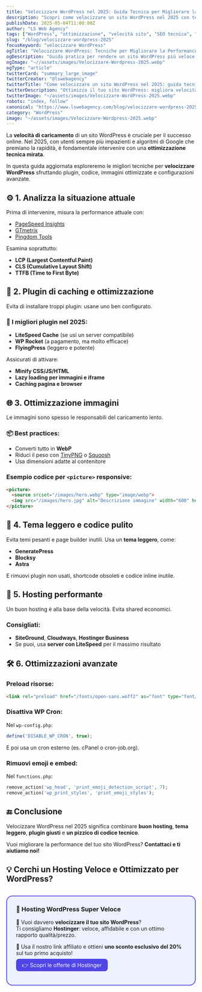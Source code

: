 ```yaml
---
title: "Velocizzare WordPress nel 2025: Guida Tecnica per Migliorare la Performance del Sito"
description: "Scopri come velocizzare un sito WordPress nel 2025 con tecniche avanzate, ottimizzazione PageSpeed, caching, immagini WebP e best practices SEO."
publishDate: 2025-05-04T11:00:00Z
author: "LS Web Agency"
tags: ["WordPress", "ottimizzazione", "velocità sito", "SEO tecnica", "PageSpeed"]
slug: "/blog/velocizzare-wordpress-2025"
focusKeyword: "velocizzare WordPress"
ogTitle: "Velocizzare WordPress: Tecniche per Migliorare la Performance nel 2025"
ogDescription: "Guida pratica per rendere un sito WordPress più veloce e performante nel 2025: plugin, codice, immagini, caching e SEO."
ogImage: "~//assets/images/Velocizzare-Wordpress-2025.webp"
ogType: "article"
twitterCard: "summary_large_image"
twitterCreator: "@lswebagency"
twitterTitle: "Come velocizzare un sito WordPress nel 2025: guida tecnica"
twitterDescription: "Ottimizza il tuo sito WordPress: migliora velocità, PageSpeed e SEO tecnica con questa guida aggiornata al 2025."
twitterImage: "~/assets/images/Velocizzare-WordPress-2025.webp"
robots: "index, follow"
canonical: "https://www.lswebagency.com/blog/velocizzare-wordpress-2025"
category: "WordPress"
image: "~/assets/images/Velocizzare-Wordpress-2025.webp"
---
```



La **velocità di caricamento** di un sito WordPress è cruciale per il successo online. Nel 2025, con utenti sempre più impazienti e algoritmi di Google che premiano la rapidità, è fondamentale intervenire con una **ottimizzazione tecnica mirata**.

In questa guida aggiornata esploreremo le migliori tecniche per **velocizzare WordPress** sfruttando plugin, codice, immagini ottimizzate e configurazioni avanzate.

## ⚙️ 1. Analizza la situazione attuale

Prima di intervenire, misura la performance attuale con:

- [PageSpeed Insights](https://pagespeed.web.dev/)
- [GTmetrix](https://gtmetrix.com)
- [Pingdom Tools](https://tools.pingdom.com)

Esamina soprattutto:
- **LCP (Largest Contentful Paint)**
- **CLS (Cumulative Layout Shift)**
- **TTFB (Time to First Byte)**

## 🧰 2. Plugin di caching e ottimizzazione

Evita di installare troppi plugin: usane uno ben configurato.

### 🔧 I migliori plugin nel 2025:

- **LiteSpeed Cache** (se usi un server compatibile)
- **WP Rocket** (a pagamento, ma molto efficace)
- **FlyingPress** (leggero e potente)

Assicurati di attivare:
- **Minify CSS/JS/HTML**
- **Lazy loading per immagini e iframe**
- **Caching pagina e browser**

## 🌐 3. Ottimizzazione immagini

Le immagini sono spesso le responsabili del caricamento lento.

### 📦 Best practices:
- Converti tutto in **WebP**
- Riduci il peso con [TinyPNG](https://tinypng.com) o [Squoosh](https://squoosh.app)
- Usa dimensioni adatte al contenitore

### Esempio codice per `<picture>` responsive:
```html
<picture>
  <source srcset="/images/hero.webp" type="image/webp">
  <img src="/images/hero.jpg" alt="Descrizione immagine" width="600" height="400">
</picture>
```

## 🧱 4. Tema leggero e codice pulito

Evita temi pesanti e page builder inutili. Usa un **tema leggero**, come:
- **GeneratePress**
- **Blocksy**
- **Astra**

E rimuovi plugin non usati, shortcode obsoleti e codice inline inutile.

## 🚀 5. Hosting performante

Un buon hosting è alla base della velocità. Evita shared economici.

### Consigliati:
- **SiteGround**, **Cloudways**, **Hostinger Business**
- Se puoi, usa **server con LiteSpeed** per il massimo risultato

## 🛠 6. Ottimizzazioni avanzate

### Preload risorse:
```html
<link rel="preload" href="/fonts/open-sans.woff2" as="font" type="font/woff2" crossorigin="anonymous">
```

### Disattiva WP Cron:
Nel `wp-config.php`:
```php
define('DISABLE_WP_CRON', true);
```
E poi usa un cron esterno (es. cPanel o cron-job.org).

### Rimuovi emoji e embed:
Nel `functions.php`:
```php
remove_action('wp_head', 'print_emoji_detection_script', 7);
remove_action('wp_print_styles', 'print_emoji_styles');
```

## 🔚 Conclusione

Velocizzare WordPress nel 2025 significa combinare **buon hosting**, **tema leggero**, **plugin giusti** e **un pizzico di codice tecnico**.

Vuoi migliorare la performance del tuo sito WordPress? **Contattaci e ti aiutiamo noi!**
## 💡 Cerchi un Hosting Veloce e Ottimizzato per WordPress?
<div style="border: 2px solid #4f46e5; background-color: #eef2ff; padding: 1.5rem; border-radius: 1rem; margin-top: 2rem;">
  <h3 style="margin-top: 0;">🚀 Hosting WordPress Super Veloce</h3>
  <p>🎯 Vuoi davvero <strong>velocizzare il tuo sito WordPress</strong>?<br/>
  Ti consigliamo <strong>Hostinger</strong>: veloce, affidabile e con un ottimo rapporto qualità/prezzo.</p>
  <p>💸 Usa il nostro link affiliato e ottieni <strong>uno sconto esclusivo del 20%</strong> sul tuo primo acquisto!</p>
  <p><a href="https://hostinger.it?REFERRALCODE=7SQLSANNAJE1" target="_blank" style="background-color: #4f46e5; color: white; padding: 0.5rem 1rem; border-radius: 0.5rem; text-decoration: none;">👉 Scopri le offerte di Hostinger</a></p>
</div>